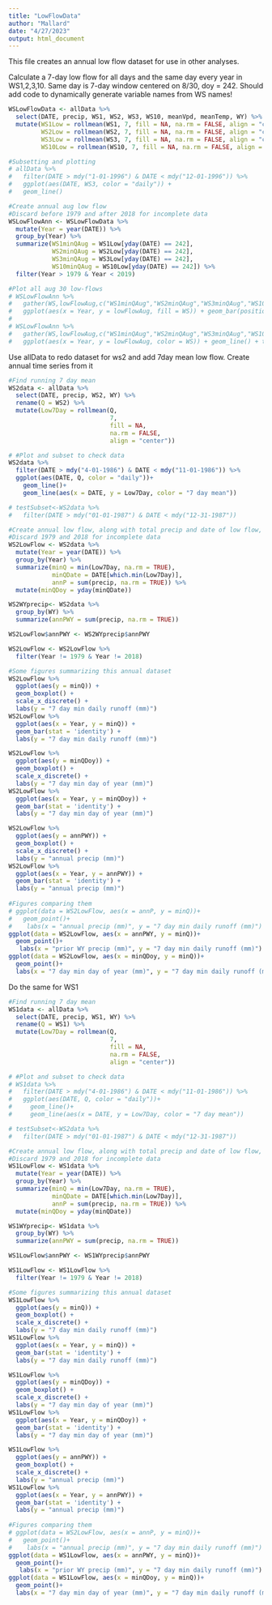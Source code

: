 ```yaml
---
title: "LowFlowData"
author: "Mallard"
date: "4/27/2023"
output: html_document
---
```


This file creates an annual low flow dataset for use in other analyses.

Calculate a 7-day low flow for all days and the same day every year in WS1,2,3,10. Same day is 7-day window centered on 8/30, doy = 242. 
Should add code to dynamically generate variable names from WS names!
```r
WSLowFlowData <- allData %>% 
  select(DATE, precip, WS1, WS2, WS3, WS10, meanVpd, meanTemp, WY) %>% 
  mutate(WS1Low = rollmean(WS1, 7, fill = NA, na.rm = FALSE, align = "center"),
         WS2Low = rollmean(WS2, 7, fill = NA, na.rm = FALSE, align = "center"),
         WS3Low = rollmean(WS3, 7, fill = NA, na.rm = FALSE, align = "center"),
         WS10Low = rollmean(WS10, 7, fill = NA, na.rm = FALSE, align = "center"))

#Subsetting and plotting                            
# allData %>%
#   filter(DATE > mdy("1-01-1996") & DATE < mdy("12-01-1996")) %>%
#   ggplot(aes(DATE, WS3, color = "daily")) +
#   geom_line()

#Create annual aug low flow
#Discard before 1979 and after 2018 for incomplete data
WSLowFlowAnn <- WSLowFlowData %>% 
  mutate(Year = year(DATE)) %>% 
  group_by(Year) %>% 
  summarize(WS1minQAug = WS1Low[yday(DATE) == 242],
            WS2minQAug = WS2Low[yday(DATE) == 242],
            WS3minQAug = WS3Low[yday(DATE) == 242],
            WS10minQAug = WS10Low[yday(DATE) == 242]) %>% 
  filter(Year > 1979 & Year < 2019)

#Plot all aug 30 low-flows
# WSLowFlowAnn %>% 
#   gather(WS,lowFlowAug,c("WS1minQAug","WS2minQAug","WS3minQAug","WS10minQAug")) %>% 
#   ggplot(aes(x = Year, y = lowFlowAug, fill = WS)) + geom_bar(position = "dodge", stat = "identity") + theme_classic()
# 
# WSLowFlowAnn %>% 
#   gather(WS,lowFlowAug,c("WS1minQAug","WS2minQAug","WS3minQAug","WS10minQAug")) %>% 
#   ggplot(aes(x = Year, y = lowFlowAug, color = WS)) + geom_line() + theme_classic()

```

Use allData to redo dataset for ws2 and add 7day mean low flow. Create annual time series from it
```r
#Find running 7 day mean
WS2data <- allData %>% 
  select(DATE, precip, WS2, WY) %>% 
  rename(Q = WS2) %>% 
  mutate(Low7Day = rollmean(Q,
                            7,
                            fill = NA,
                            na.rm = FALSE,
                            align = "center"))

# #Plot and subset to check data
WS2data %>%
  filter(DATE > mdy("4-01-1986") & DATE < mdy("11-01-1986")) %>%
  ggplot(aes(DATE, Q, color = "daily"))+
    geom_line()+
    geom_line(aes(x = DATE, y = Low7Day, color = "7 day mean"))

# testSubset<-WS2data %>%
#   filter(DATE > mdy("01-01-1987") & DATE < mdy("12-31-1987"))

#Create annual low flow, along with total precip and date of low flow, add precip for preceding WY
#Discard 1979 and 2018 for incomplete data
WS2LowFlow <- WS2data %>% 
  mutate(Year = year(DATE)) %>% 
  group_by(Year) %>% 
  summarize(minQ = min(Low7Day, na.rm = TRUE),
            minQDate = DATE[which.min(Low7Day)],
            annP = sum(precip, na.rm = TRUE)) %>% 
  mutate(minQDoy = yday(minQDate))

WS2WYprecip<- WS2data %>% 
  group_by(WY) %>% 
  summarize(annPWY = sum(precip, na.rm = TRUE))

WS2LowFlow$annPWY <- WS2WYprecip$annPWY

WS2LowFlow <- WS2LowFlow %>% 
  filter(Year != 1979 & Year != 2018)

#Some figures summarizing this annual dataset
WS2LowFlow %>% 
  ggplot(aes(y = minQ)) +
  geom_boxplot() +
  scale_x_discrete() +
  labs(y = "7 day min daily runoff (mm)")
WS2LowFlow %>% 
  ggplot(aes(x = Year, y = minQ)) +
  geom_bar(stat = 'identity') +
  labs(y = "7 day min daily runoff (mm)")

WS2LowFlow %>% 
  ggplot(aes(y = minQDoy)) +
  geom_boxplot() +
  scale_x_discrete() +
  labs(y = "7 day min day of year (mm)") 
WS2LowFlow %>% 
  ggplot(aes(x = Year, y = minQDoy)) +
  geom_bar(stat = 'identity') +
  labs(y = "7 day min day of year (mm)")

WS2LowFlow %>% 
  ggplot(aes(y = annPWY)) +
  geom_boxplot() +
  scale_x_discrete() +
  labs(y = "annual precip (mm)")
WS2LowFlow %>% 
  ggplot(aes(x = Year, y = annPWY)) +
  geom_bar(stat = 'identity') +
  labs(y = "annual precip (mm)")
  
#Figures comparing them
# ggplot(data = WS2LowFlow, aes(x = annP, y = minQ))+
#   geom_point()+
#    labs(x = "annual precip (mm)", y = "7 day min daily runoff (mm)")
ggplot(data = WS2LowFlow, aes(x = annPWY, y = minQ))+
  geom_point()+
   labs(x = "prior WY precip (mm)", y = "7 day min daily runoff (mm)")
ggplot(data = WS2LowFlow, aes(x = minQDoy, y = minQ))+
  geom_point()+
  labs(x = "7 day min day of year (mm)", y = "7 day min daily runoff (mm)")

```

Do the same for WS1
```r
#Find running 7 day mean
WS1data <- allData %>% 
  select(DATE, precip, WS1, WY) %>% 
  rename(Q = WS1) %>% 
  mutate(Low7Day = rollmean(Q,
                            7,
                            fill = NA,
                            na.rm = FALSE,
                            align = "center"))

# #Plot and subset to check data
# WS1data %>%
#   filter(DATE > mdy("4-01-1986") & DATE < mdy("11-01-1986")) %>%
#   ggplot(aes(DATE, Q, color = "daily"))+
#     geom_line()+
#     geom_line(aes(x = DATE, y = Low7Day, color = "7 day mean"))

# testSubset<-WS2data %>%
#   filter(DATE > mdy("01-01-1987") & DATE < mdy("12-31-1987"))

#Create annual low flow, along with total precip and date of low flow, add precip for preceding WY
#Discard 1979 and 2018 for incomplete data
WS1LowFlow <- WS1data %>% 
  mutate(Year = year(DATE)) %>% 
  group_by(Year) %>% 
  summarize(minQ = min(Low7Day, na.rm = TRUE),
            minQDate = DATE[which.min(Low7Day)],
            annP = sum(precip, na.rm = TRUE)) %>% 
  mutate(minQDoy = yday(minQDate))

WS1WYprecip<- WS1data %>% 
  group_by(WY) %>% 
  summarize(annPWY = sum(precip, na.rm = TRUE))

WS1LowFlow$annPWY <- WS1WYprecip$annPWY

WS1LowFlow <- WS1LowFlow %>% 
  filter(Year != 1979 & Year != 2018)

#Some figures summarizing this annual dataset
WS1LowFlow %>% 
  ggplot(aes(y = minQ)) +
  geom_boxplot() +
  scale_x_discrete() +
  labs(y = "7 day min daily runoff (mm)")
WS1LowFlow %>% 
  ggplot(aes(x = Year, y = minQ)) +
  geom_bar(stat = 'identity') +
  labs(y = "7 day min daily runoff (mm)")

WS1LowFlow %>% 
  ggplot(aes(y = minQDoy)) +
  geom_boxplot() +
  scale_x_discrete() +
  labs(y = "7 day min day of year (mm)") 
WS1LowFlow %>% 
  ggplot(aes(x = Year, y = minQDoy)) +
  geom_bar(stat = 'identity') +
  labs(y = "7 day min day of year (mm)")

WS1LowFlow %>% 
  ggplot(aes(y = annPWY)) +
  geom_boxplot() +
  scale_x_discrete() +
  labs(y = "annual precip (mm)")
WS1LowFlow %>% 
  ggplot(aes(x = Year, y = annPWY)) +
  geom_bar(stat = 'identity') +
  labs(y = "annual precip (mm)")
  
#Figures comparing them
# ggplot(data = WS2LowFlow, aes(x = annP, y = minQ))+
#   geom_point()+
#    labs(x = "annual precip (mm)", y = "7 day min daily runoff (mm)")
ggplot(data = WS1LowFlow, aes(x = annPWY, y = minQ))+
  geom_point()+
   labs(x = "prior WY precip (mm)", y = "7 day min daily runoff (mm)")
ggplot(data = WS1LowFlow, aes(x = minQDoy, y = minQ))+
  geom_point()+
  labs(x = "7 day min day of year (mm)", y = "7 day min daily runoff (mm)")
```


